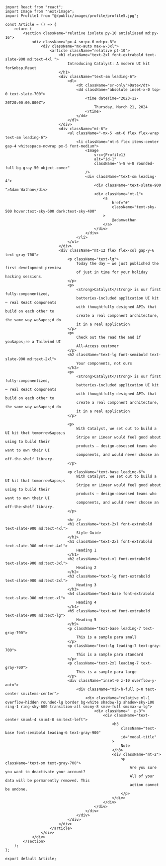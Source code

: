 ```tsx
import React from "react";
import Image from "next/image";
import Profile1 from "@/public/images/profile/profile5.jpg";

const Article = () => {
    return (
        <section className="relative isolate py-10 antialiased md:py-16">
            <div className="px-4 sm:px-6 md:px-8">
                <div className="mx-auto max-w-3xl">
                    <article className="relative pt-10">
                        <h1 className="text-2xl font-extrabold text-slate-900 md:text-4xl ">
                            Introducing Catalyst: A modern UI kit for&nbsp;React
                        </h1>
                        <div className="text-sm leading-6">
                            <dl>
                                <dt className="sr-only">Date</dt>
                                <dd className="absolute inset-x-0 top-0 text-slate-700">
                                    <time dateTime="2023-12-20T20:00:00.000Z">
                                        Thursday, March 21, 2024
                                    </time>
                                </dd>
                            </dl>
                        </div>
                        <div className="mt-6">
                            <ul className="-mx-5 -mt-6 flex flex-wrap text-sm leading-6">
                                <li className="mt-6 flex items-center gap-4 whitespace-nowrap px-5 font-medium">
                                    <Image
                                        src={Profile1}
                                        alt="id-1"
                                        className="h-8 w-8 rounded-full bg-gray-50 object-cover"
                                    />
                                    <div className="text-sm leading-4">
                                        <div className="text-slate-900 ">Adam Wathan</div>
                                        <div className="mt-1">
                                            <a
                                                href="#"
                                                className="text-sky-500 hover:text-sky-600 dark:text-sky-400"
                                            >
                                                @adamwathan
                                            </a>
                                        </div>
                                    </div>
                                </li>
                            </ul>
                        </div>
                        <div className="mt-12 flex flex-col gap-y-6 text-gray-700">
                            <p className="text-lg">
                                Today the day — we just published the first development preview
                                of just in time for your holiday hacking sessions.
                            </p>
                            <p>
                                <strong>Catalyst</strong> is our first fully-componentized,
                                batteries-included application UI kit — real React components
                                with thoughtfully designed APIs that build on each other to
                                create a real component architecture, the same way we&apos;d do
                                it in a real application
                            </p>
                            <p>
                                Check out the read the and if you&apos;re a Tailwind UI
                                All-Access customer
                            </p>
                            <h2 className="text-lg font-semibold text-slate-900 md:text-2xl">
                                Your components, not ours
                            </h2>
                            <p>
                                <strong>Catalyst</strong> is our first fully-componentized,
                                batteries-included application UI kit — real React components
                                with thoughtfully designed APIs that build on each other to
                                create a real component architecture, the same way we&apos;d do
                                it in a real application
                            </p>

                            <p>
                                With Catalyst, we set out to build a UI kit that tomorrow&apos;s
                                Stripe or Linear would feel good about using to build their
                                products — design-obsessed teams who want to own their UI
                                components, and would never choose an off-the-shelf library.
                            </p>

                            <p className="text-base leading-6">
                                With Catalyst, we set out to build a UI kit that tomorrow&apos;s
                                Stripe or Linear would feel good about using to build their
                                products — design-obsessed teams who want to own their UI
                                components, and would never choose an off-the-shelf library.
                            </p>

                            <hr />
                            <h1 className="text-2xl font-extrabold text-slate-900 md:text-4xl">
                                Style Guide
                            </h1>
                            <h1 className="text-2xl font-extrabold text-slate-900 md:text-4xl">
                                Heading 1
                            </h1>
                            <h2 className="text-xl font-extrabold text-slate-900 md:text-3xl">
                                Heading 2
                            </h2>
                            <h3 className="text-lg font-extrabold text-slate-900 md:text-2xl">
                                Heading 3
                            </h3>
                            <h4 className="text-base font-extrabold text-slate-900 md:text-xl">
                                Heading 4
                            </h4>
                            <h5 className="text-md font-extrabold text-slate-900 md:text-lg">
                                Heading 5
                            </h5>
                            <p className="text-base leading-7 text-gray-700">
                                This is a sample para small
                            </p>
                            <p className="text-lg leading-7 text-gray-700">
                                This is a sample para standard
                            </p>
                            <p className="text-2xl leading-7 text-gray-700">
                                This is a sample para large
                            </p>
                            <div className="inset-0 z-10 overflow-y-auto">
                                <div className="min-h-full p-0 text-center sm:items-center">
                                    <div className="relative ml-1 overflow-hidden rounded-lg border bg-white shadow-lg shadow-sky-100 ring-1 ring-sky-600 transition-all sm:my-8 sm:w-full sm:max-w-lg">
                                        <div className="  p-3">
                                            <div className="text-center sm:ml-4 sm:mt-0 sm:text-left">
                                                <h3
                                                    className="text-base font-semibold leading-6 text-gray-900"
                                                    id="modal-title"
                                                >
                                                    Note
                                                </h3>
                                                <div className="mt-2">
                                                    <p className="text-sm text-gray-700">
                                                        Are you sure you want to deactivate your account?
                                                        All of your data will be permanently removed. This
                                                        action cannot be undone.
                                                    </p>
                                                </div>
                                            </div>
                                        </div>
                                    </div>
                                </div>
                            </div>
                        </div>
                    </article>
                </div>
            </div>
        </section>
    );
};

export default Article;
```